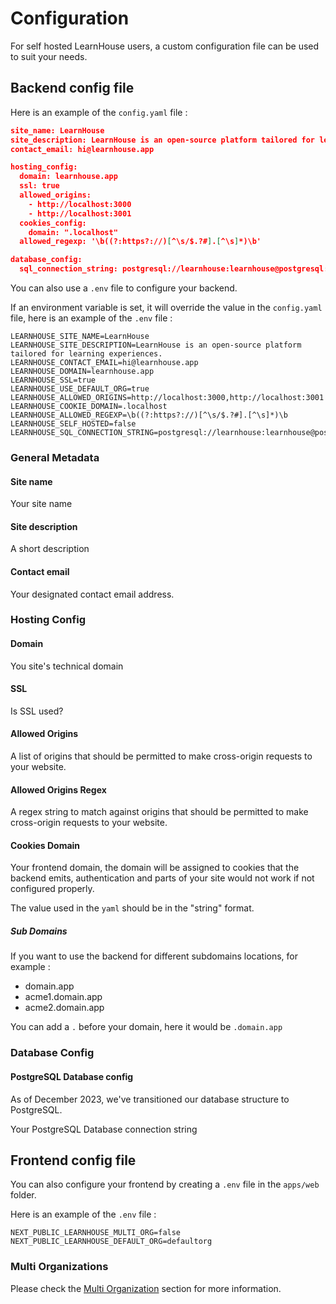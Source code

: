
#  Configuration
For self hosted LearnHouse users, a custom configuration file can be used to suit your needs.
##  Backend config file
Here is an example of the `config.yaml` file :
```json filename="config.yaml" copy
site_name: LearnHouse
site_description: LearnHouse is an open-source platform tailored for learning experiences.
contact_email: hi@learnhouse.app

hosting_config:
  domain: learnhouse.app
  ssl: true
  allowed_origins:
    - http://localhost:3000
    - http://localhost:3001
  cookies_config:
    domain: ".localhost"
  allowed_regexp: '\b((?:https?://)[^\s/$.?#].[^\s]*)\b'

database_config:
  sql_connection_string: postgresql://learnhouse:learnhouse@postgresql:27017/
```
You can also use a `.env` file to configure your backend.

If an environment variable is set, it will override the value in the `config.yaml` file, here is an example of the `.env` file :

```env filename=".env" copy
LEARNHOUSE_SITE_NAME=LearnHouse
LEARNHOUSE_SITE_DESCRIPTION=LearnHouse is an open-source platform tailored for learning experiences.
LEARNHOUSE_CONTACT_EMAIL=hi@learnhouse.app 
LEARNHOUSE_DOMAIN=learnhouse.app
LEARNHOUSE_SSL=true
LEARNHOUSE_USE_DEFAULT_ORG=true
LEARNHOUSE_ALLOWED_ORIGINS=http://localhost:3000,http://localhost:3001
LEARNHOUSE_COOKIE_DOMAIN=.localhost
LEARNHOUSE_ALLOWED_REGEXP=\b((?:https?://)[^\s/$.?#].[^\s]*)\b
LEARNHOUSE_SELF_HOSTED=false
LEARNHOUSE_SQL_CONNECTION_STRING=postgresql://learnhouse:learnhouse@postgresql:27017/

```
  

###  General Metadata

####  Site name

Your site name

####  Site description

A short description

####  Contact email

Your designated contact email address.

###  Hosting Config

####  Domain

You site's technical domain

####  SSL

Is SSL used?

#### Allowed Origins 

A list of origins that should be permitted to make cross-origin requests to your website.

#### Allowed Origins Regex 

A regex string to match against origins that should be permitted to make cross-origin requests to your website.

####  Cookies Domain 

Your frontend domain, the domain will be assigned to cookies that the backend emits, authentication and parts of your site would not work if not configured properly. 

The value used in the `yaml` should be in the "string" format.

##### Sub Domains 

If you want to use the backend for different subdomains locations, for example : 

 - domain.app
 - acme1.domain.app
 - acme2.domain.app

You can add a `.` before your domain, here it would be `.domain.app`

###  Database Config

####  PostgreSQL Database config

<Callout type="info">
  As of December 2023, we've transitioned our database structure to PostgreSQL.
</Callout>

Your PostgreSQL Database connection string 

##  Frontend config file

You can also configure your frontend by creating a `.env` file in the `apps/web` folder.

Here is an example of the `.env` file :

```env filename="apps/web/.env" {1-2}
NEXT_PUBLIC_LEARNHOUSE_MULTI_ORG=false
NEXT_PUBLIC_LEARNHOUSE_DEFAULT_ORG=defaultorg
```

###  Multi Organizations

Please check the [Multi Organization](./organization-hosting-modes) section for more information.
